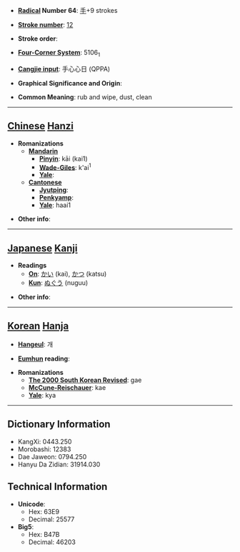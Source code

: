 * '''[[Wiktionary:Chinese radical index| Radical]] Number 64''': [[Wiktionary:Chinese radical index 手|手]]+9 strokes

* '''[[Wiktionary:Chinese total strokes index|Stroke number]]''': [[Wiktionary:Chinese total strokes index 12|12]]

* '''Stroke order''': 

* '''[[Wiktionary:Chinese four corner index|Four-Corner System]]''': 5106<sub>1</sub>

* '''[[Wiktionary:Chinese Cangjie index|Cangjie input]]''': 手心心日 (QPPA)

* '''Graphical Significance and Origin''': 

* '''Common Meaning''': rub and wipe, dust, clean

----

== [[Chinese]] [[Hanzi]] ==

* '''Romanizations'''
** '''[[Mandarin]]'''
*** '''[[Pinyin]]''': kāi (kai1)
*** '''[[Wade-Giles]]''': k'ai<sup>1</sup>
*** '''[[Yale]]''': 
** '''[[Cantonese]]'''
*** '''[[Jyutping]]''':
*** '''[[Penkyamp]]''': 
*** '''[[Yale]]''': haai1

* '''Other info''': 

----

== [[Japanese]] [[Kanji]] ==

* '''Readings'''
** '''[[On]]''': [[かい]] (kai), [[かつ]] (katsu)
** '''[[Kun]]''': [[ぬぐう]] (nuguu)

* '''Other info''':  

----

== [[Korean]] [[Hanja]] ==

* '''[[Hangeul]]''': 개

* '''[[Eumhun]] reading''': 

* '''Romanizations'''
** '''[[The 2000 South Korean Revised Romanization|The 2000 South Korean Revised]]''': gae
** '''[[McCune-Reischauer]]''': kae
** '''[[Yale]]''': kya

----

== Dictionary Information ==

* KangXi: 0443.250
* Morobashi: 12383
* Dae Jaweon: 0794.250
* Hanyu Da Zidian: 31914.030

== Technical Information ==

* '''Unicode''':
** Hex: 63E9
** Decimal: 25577
* '''Big5''':
** Hex: B47B
** Decimal: 46203